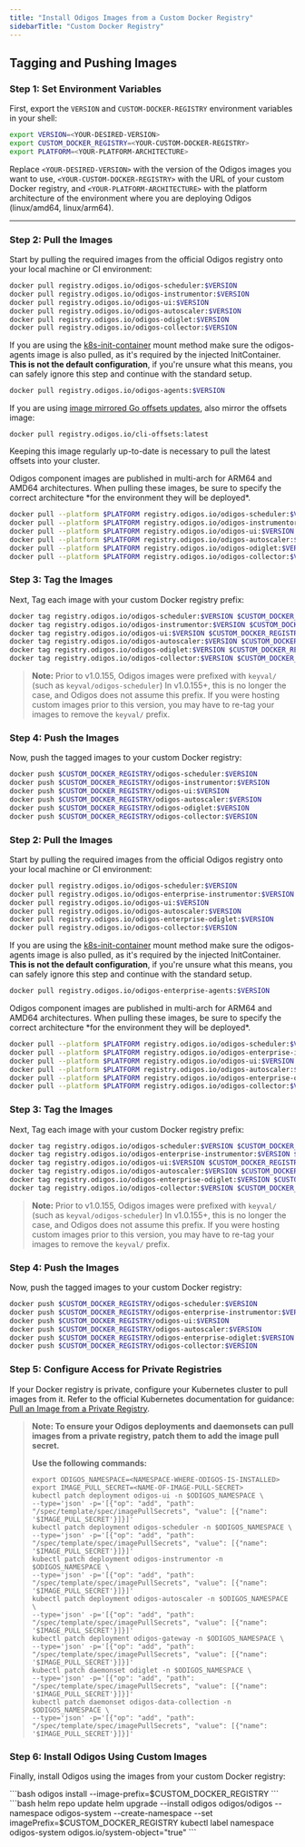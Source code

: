 ```yaml
---
title: "Install Odigos Images from a Custom Docker Registry"
sidebarTitle: "Custom Docker Registry"
---
```


## Tagging and Pushing Images


### Step 1: Set Environment Variables
First, export the `VERSION` and `CUSTOM-DOCKER-REGISTRY` environment variables in your shell:

```bash
export VERSION=<YOUR-DESIRED-VERSION>
export CUSTOM_DOCKER_REGISTRY=<YOUR-CUSTOM-DOCKER-REGISTRY>
export PLATFORM=<YOUR-PLATFORM-ARCHITECTURE>
```
Replace `<YOUR-DESIRED-VERSION>` with the version of the Odigos images you want to use, `<YOUR-CUSTOM-DOCKER-REGISTRY>` with the URL of your custom Docker registry, and `<YOUR-PLATFORM-ARCHITECTURE>` with the platform architecture of the environment where you are deploying Odigos (linux/amd64, linux/arm64).

---

<Tabs>
<Tab title="Open Source">

### Step 2: Pull the Images
Start by pulling the required images from the official Odigos registry onto your local machine or CI environment:

```bash
docker pull registry.odigos.io/odigos-scheduler:$VERSION
docker pull registry.odigos.io/odigos-instrumentor:$VERSION
docker pull registry.odigos.io/odigos-ui:$VERSION
docker pull registry.odigos.io/odigos-autoscaler:$VERSION
docker pull registry.odigos.io/odigos-odiglet:$VERSION
docker pull registry.odigos.io/odigos-collector:$VERSION
```

If you are using the [k8s-init-container](/instrumentations/configuration/mount-method#3-InitContainer) mount method
make sure the odigos-agents image is also pulled, as it's required by the injected InitContainer.
**This is not the default configuration**, if you're unsure what this means, you can safely ignore this step and continue with the standard setup.

```bash
docker pull registry.odigos.io/odigos-agents:$VERSION
```

If you are using [image mirrored Go offsets updates](/instrumentations/golang/ebpf#about-go-offsets), also mirror the offsets image:

```
docker pull registry.odigos.io/cli-offsets:latest
```

Keeping this image regularly up-to-date is necessary to pull the latest offsets into your cluster.

<Warning>
Odigos component images are published in multi-arch for ARM64 and AMD64 architectures. When pulling these images, be sure to specify the correct architecture *for the environment they will be deployed*.
</Warning>

```bash
docker pull --platform $PLATFORM registry.odigos.io/odigos-scheduler:$VERSION
docker pull --platform $PLATFORM registry.odigos.io/odigos-instrumentor:$VERSION
docker pull --platform $PLATFORM registry.odigos.io/odigos-ui:$VERSION
docker pull --platform $PLATFORM registry.odigos.io/odigos-autoscaler:$VERSION
docker pull --platform $PLATFORM registry.odigos.io/odigos-odiglet:$VERSION
docker pull --platform $PLATFORM registry.odigos.io/odigos-collector:$VERSION
```

### Step 3: Tag the Images
Next, Tag each image with your custom Docker registry prefix:

```bash
docker tag registry.odigos.io/odigos-scheduler:$VERSION $CUSTOM_DOCKER_REGISTRY/odigos-scheduler:$VERSION
docker tag registry.odigos.io/odigos-instrumentor:$VERSION $CUSTOM_DOCKER_REGISTRY/odigos-instrumentor:$VERSION
docker tag registry.odigos.io/odigos-ui:$VERSION $CUSTOM_DOCKER_REGISTRY/odigos-ui:$VERSION
docker tag registry.odigos.io/odigos-autoscaler:$VERSION $CUSTOM_DOCKER_REGISTRY/odigos-autoscaler:$VERSION
docker tag registry.odigos.io/odigos-odiglet:$VERSION $CUSTOM_DOCKER_REGISTRY/odigos-odiglet:$VERSION
docker tag registry.odigos.io/odigos-collector:$VERSION $CUSTOM_DOCKER_REGISTRY/odigos-collector:$VERSION
```


> **Note:** Prior to v1.0.155, Odigos images were prefixed with `keyval/` (such as `keyval/odigos-scheduler`) In v1.0.155+, this is no longer the case, and Odigos does not assume this prefix. If you were hosting custom images prior to this version, you may have to re-tag your images to remove the `keyval/` prefix.

### Step 4: Push the Images
Now, push the tagged images to your custom Docker registry:
```bash
docker push $CUSTOM_DOCKER_REGISTRY/odigos-scheduler:$VERSION
docker push $CUSTOM_DOCKER_REGISTRY/odigos-instrumentor:$VERSION
docker push $CUSTOM_DOCKER_REGISTRY/odigos-ui:$VERSION
docker push $CUSTOM_DOCKER_REGISTRY/odigos-autoscaler:$VERSION
docker push $CUSTOM_DOCKER_REGISTRY/odigos-odiglet:$VERSION
docker push $CUSTOM_DOCKER_REGISTRY/odigos-collector:$VERSION
```


</Tab>

<Tab title="Enterprise">

### Step 2: Pull the Images
Start by pulling the required images from the official Odigos registry onto your local machine or CI environment:

```bash
docker pull registry.odigos.io/odigos-scheduler:$VERSION
docker pull registry.odigos.io/odigos-enterprise-instrumentor:$VERSION
docker pull registry.odigos.io/odigos-ui:$VERSION
docker pull registry.odigos.io/odigos-autoscaler:$VERSION
docker pull registry.odigos.io/odigos-enterprise-odiglet:$VERSION
docker pull registry.odigos.io/odigos-collector:$VERSION
```

If you are using the [k8s-init-container](/instrumentations/configuration/mount-method#3-InitContainer) mount method
make sure the odigos-agents image is also pulled, as it's required by the injected InitContainer.
**This is not the default configuration**, if you're unsure what this means, you can safely ignore this step and continue with the standard setup.

```bash
docker pull registry.odigos.io/odigos-enterprise-agents:$VERSION
```


<Warning>
Odigos component images are published in multi-arch for ARM64 and AMD64 architectures. When pulling these images, be sure to specify the correct architecture *for the environment they will be deployed*.
</Warning>

```bash
docker pull --platform $PLATFORM registry.odigos.io/odigos-scheduler:$VERSION
docker pull --platform $PLATFORM registry.odigos.io/odigos-enterprise-instrumentor:$VERSION
docker pull --platform $PLATFORM registry.odigos.io/odigos-ui:$VERSION
docker pull --platform $PLATFORM registry.odigos.io/odigos-autoscaler:$VERSION
docker pull --platform $PLATFORM registry.odigos.io/odigos-enterprise-odiglet:$VERSION
docker pull --platform $PLATFORM registry.odigos.io/odigos-collector:$VERSION
```

### Step 3: Tag the Images
Next, Tag each image with your custom Docker registry prefix:

```bash
docker tag registry.odigos.io/odigos-scheduler:$VERSION $CUSTOM_DOCKER_REGISTRY/odigos-scheduler:$VERSION
docker tag registry.odigos.io/odigos-enterprise-instrumentor:$VERSION $CUSTOM_DOCKER_REGISTRY/odigos-enterprise-instrumentor:$VERSION
docker tag registry.odigos.io/odigos-ui:$VERSION $CUSTOM_DOCKER_REGISTRY/odigos-ui:$VERSION
docker tag registry.odigos.io/odigos-autoscaler:$VERSION $CUSTOM_DOCKER_REGISTRY/odigos-autoscaler:$VERSION
docker tag registry.odigos.io/odigos-enterprise-odiglet:$VERSION $CUSTOM_DOCKER_REGISTRY/odigos-enterprise-odiglet:$VERSION
docker tag registry.odigos.io/odigos-collector:$VERSION $CUSTOM_DOCKER_REGISTRY/odigos-collector:$VERSION
```


> **Note:** Prior to v1.0.155, Odigos images were prefixed with `keyval/` (such as `keyval/odigos-scheduler`) In v1.0.155+, this is no longer the case, and Odigos does not assume this prefix. If you were hosting custom images prior to this version, you may have to re-tag your images to remove the `keyval/` prefix.

### Step 4: Push the Images
Now, push the tagged images to your custom Docker registry:
```bash
docker push $CUSTOM_DOCKER_REGISTRY/odigos-scheduler:$VERSION
docker push $CUSTOM_DOCKER_REGISTRY/odigos-enterprise-instrumentor:$VERSION
docker push $CUSTOM_DOCKER_REGISTRY/odigos-ui:$VERSION
docker push $CUSTOM_DOCKER_REGISTRY/odigos-autoscaler:$VERSION
docker push $CUSTOM_DOCKER_REGISTRY/odigos-enterprise-odiglet:$VERSION
docker push $CUSTOM_DOCKER_REGISTRY/odigos-collector:$VERSION
```


</Tab>
</Tabs>

### Step 5: Configure Access for Private Registries

If your Docker registry is private, configure your Kubernetes cluster to pull images from it. Refer to the official Kubernetes documentation for guidance: [Pull an Image from a Private Registry](https://kubernetes.io/docs/tasks/configure-pod-container/pull-image-private-registry/).

> **Note: To ensure your Odigos deployments and daemonsets can pull images from a private registry, patch them to add the image pull secret.**
>
> **Use the following commands:**
> ```
> export ODIGOS_NAMESPACE=<NAMESPACE-WHERE-ODIGOS-IS-INSTALLED>
> export IMAGE_PULL_SECRET=<NAME-OF-IMAGE-PULL-SECRET>
> kubectl patch deployment odigos-ui -n $ODIGOS_NAMESPACE \
> --type='json' -p='[{"op": "add", "path": "/spec/template/spec/imagePullSecrets", "value": [{"name": '$IMAGE_PULL_SECRET'}]}]'
> kubectl patch deployment odigos-scheduler -n $ODIGOS_NAMESPACE \
> --type='json' -p='[{"op": "add", "path": "/spec/template/spec/imagePullSecrets", "value": [{"name": '$IMAGE_PULL_SECRET'}]}]'
> kubectl patch deployment odigos-instrumentor -n $ODIGOS_NAMESPACE \
> --type='json' -p='[{"op": "add", "path": "/spec/template/spec/imagePullSecrets", "value": [{"name": '$IMAGE_PULL_SECRET'}]}]'
> kubectl patch deployment odigos-autoscaler -n $ODIGOS_NAMESPACE \
> --type='json' -p='[{"op": "add", "path": "/spec/template/spec/imagePullSecrets", "value": [{"name": '$IMAGE_PULL_SECRET'}]}]'
> kubectl patch deployment odigos-gateway -n $ODIGOS_NAMESPACE \
> --type='json' -p='[{"op": "add", "path": "/spec/template/spec/imagePullSecrets", "value": [{"name": '$IMAGE_PULL_SECRET'}]}]'
> kubectl patch daemonset odiglet -n $ODIGOS_NAMESPACE \
> --type='json' -p='[{"op": "add", "path": "/spec/template/spec/imagePullSecrets", "value": [{"name": '$IMAGE_PULL_SECRET'}]}]'
> kubectl patch daemonset odigos-data-collection -n $ODIGOS_NAMESPACE \
> --type='json' -p='[{"op": "add", "path": "/spec/template/spec/imagePullSecrets", "value": [{"name": '$IMAGE_PULL_SECRET'}]}]'
> ```

### Step 6: Install Odigos Using Custom Images
Finally, install Odigos using the images from your custom Docker registry:


<Tabs>
  <Tab title="Odigos CLI">
```bash
odigos install --image-prefix=$CUSTOM_DOCKER_REGISTRY
```
  </Tab>
  <Tab title="Helm Chart">
```bash
helm repo update
helm upgrade --install odigos odigos/odigos --namespace odigos-system --create-namespace --set imagePrefix=$CUSTOM_DOCKER_REGISTRY
kubectl label namespace odigos-system odigos.io/system-object="true"
```
  </Tab>

</Tabs>

